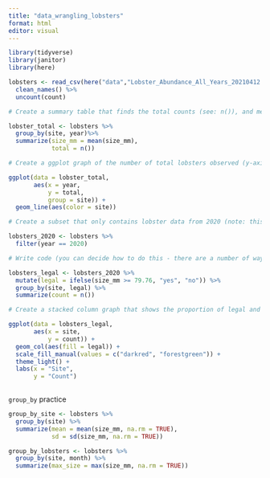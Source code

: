 ```yaml
---
title: "data_wrangling_lobsters"
format: html
editor: visual
---
```


```r
library(tidyverse)
library(janitor)
library(here)
```


```r
lobsters <- read_csv(here("data","Lobster_Abundance_All_Years_20210412.csv"), na = c("-99999", "")) %>% 
  clean_names() %>% 
  uncount(count)
```

```r
# Create a summary table that finds the total counts (see: n()), and mean carapace lengths of lobsters observed in the dataset by site and year.

lobster_total <- lobsters %>% 
  group_by(site, year)%>% 
  summarize(size_mm = mean(size_mm),
            total = n())

# Create a ggplot graph of the number of total lobsters observed (y-axis) by year (x-axis) in the study, grouped (either aesthetically or by faceting) by site

ggplot(data = lobster_total,
       aes(x = year,
           y = total,
           group = site)) +
  geom_line(aes(color = site))
```

```r
# Create a subset that only contains lobster data from 2020 (note: this should be from the original data you read in, not the summary table you created above)

lobsters_2020 <- lobsters %>% 
  filter(year == 2020)

# Write code (you can decide how to do this - there are a number of ways) to find the counts of lobsters observed at each site (only using site as the grouping factor) that are above and below the legal limit. Hint: You may want to add a new column legal that contains “yes” or “no” based on the size of the observed lobster (see dplyr::case_when() for a really nice way to do this), then use group_by() %>% summarize(n()) or dplyr::count() to get counts by group within variables

lobsters_legal <- lobsters_2020 %>% 
  mutate(legal = ifelse(size_mm >= 79.76, "yes", "no")) %>% 
  group_by(site, legal) %>% 
  summarize(count = n())

# Create a stacked column graph that shows the proportion of legal and non-legal lobsters at each site. **Hint: create a stacked column graph with geom_col(), then add the argument position = "fill" to convert from a graph of absolute counts to proportions.

ggplot(data = lobsters_legal,
       aes(x = site,
           y = count)) +
  geom_col(aes(fill = legal)) +
  scale_fill_manual(values = c("darkred", "forestgreen")) +
  theme_light() +
  labs(x = "Site",
       y = "Count")
  

```

`group_by` practice
```r
group_by_site <- lobsters %>% 
  group_by(site) %>% 
  summarize(mean = mean(size_mm, na.rm = TRUE),
            sd = sd(size_mm, na.rm = TRUE))

group_by_lobsters <- lobsters %>% 
  group_by(site, month) %>% 
  summarize(max_size = max(size_mm, na.rm = TRUE))
```


